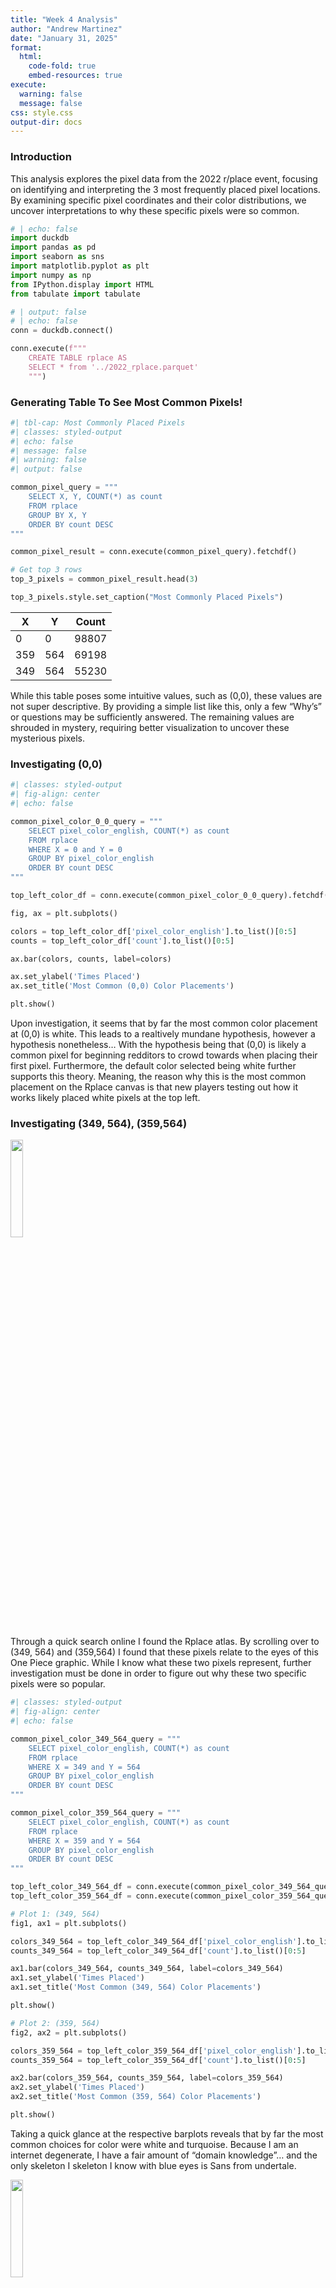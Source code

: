 ```yaml
--- 
title: "Week 4 Analysis"
author: "Andrew Martinez"
date: "January 31, 2025"
format:
  html:
    code-fold: true
    embed-resources: true
execute:
  warning: false
  message: false
css: style.css
output-dir: docs
--- 
```


### Introduction

This analysis explores the pixel data from the 2022 r/place event, focusing on identifying and interpreting the 3 most frequently placed pixel locations. By examining specific pixel coordinates and their color distributions, we uncover interpretations to why these specific pixels were so common.

```python
# | echo: false
import duckdb
import pandas as pd
import seaborn as sns
import matplotlib.pyplot as plt
import numpy as np
from IPython.display import HTML
from tabulate import tabulate

```

```python
# | output: false
# | echo: false
conn = duckdb.connect()

conn.execute(f"""
    CREATE TABLE rplace AS
    SELECT * from '../2022_rplace.parquet'
    """)

```

### Generating Table To See Most Common Pixels!

```python
#| tbl-cap: Most Commonly Placed Pixels
#| classes: styled-output
#| echo: false
#| message: false
#| warning: false
#| output: false

common_pixel_query = """
    SELECT X, Y, COUNT(*) as count
    FROM rplace
    GROUP BY X, Y
    ORDER BY count DESC
"""

common_pixel_result = conn.execute(common_pixel_query).fetchdf()

# Get top 3 rows
top_3_pixels = common_pixel_result.head(3)

top_3_pixels.style.set_caption("Most Commonly Placed Pixels")

```


| X   | Y   | Count |
| --- | --- | ----- |
| 0   | 0   | 98807 |
| 359 | 564 | 69198 |
| 349 | 564 | 55230 |


While this table poses some intuitive values, such as (0,0), these values are not super descriptive. By providing a simple list like this, only a few "Why's" or questions may be sufficiently answered. The remaining values are shrouded in mystery, requiring better visualization to uncover these mysterious pixels. 

### Investigating (0,0)

```python
#| classes: styled-output
#| fig-align: center  
#| echo: false

common_pixel_color_0_0_query = """
    SELECT pixel_color_english, COUNT(*) as count
    FROM rplace
    WHERE X = 0 and Y = 0
    GROUP BY pixel_color_english
    ORDER BY count DESC
"""

top_left_color_df = conn.execute(common_pixel_color_0_0_query).fetchdf()

fig, ax = plt.subplots()

colors = top_left_color_df['pixel_color_english'].to_list()[0:5]
counts = top_left_color_df['count'].to_list()[0:5]

ax.bar(colors, counts, label=colors)

ax.set_ylabel('Times Placed')
ax.set_title('Most Common (0,0) Color Placements')

plt.show()

```

Upon investigation, it seems that by far the most common color placement at (0,0) is white. This leads to a realtively mundane hypothesis, however a hypothesis nonetheless... With the hypothesis being that (0,0) is likely a common pixel for beginning redditors to crowd towards when placing their first pixel. Furthermore, the default color selected being white further supports this theory. Meaning, the reason why this is the most common placement on the Rplace canvas is that new players testing out how it works likely placed white pixels at the top left.

### Investigating (349, 564), (359,564)

![](OnePieceSkeleton.png){fig-alt="Drawing Of One Piece Skeleton" fig-align="center" width=20%}

Through a quick search online I found the Rplace atlas. By scrolling over to (349, 564) and (359,564) I found that these pixels relate to the eyes of this One Piece graphic. While I know what these two pixels represent, further investigation must be done in order to figure out why these two specific pixels were so popular. 

```python
#| classes: styled-output
#| fig-align: center
#| echo: false

common_pixel_color_349_564_query = """
    SELECT pixel_color_english, COUNT(*) as count
    FROM rplace
    WHERE X = 349 and Y = 564
    GROUP BY pixel_color_english
    ORDER BY count DESC
"""

common_pixel_color_359_564_query = """
    SELECT pixel_color_english, COUNT(*) as count
    FROM rplace
    WHERE X = 359 and Y = 564
    GROUP BY pixel_color_english
    ORDER BY count DESC
"""

top_left_color_349_564_df = conn.execute(common_pixel_color_349_564_query).fetchdf()
top_left_color_359_564_df = conn.execute(common_pixel_color_359_564_query).fetchdf()

# Plot 1: (349, 564)
fig1, ax1 = plt.subplots() 

colors_349_564 = top_left_color_349_564_df['pixel_color_english'].to_list()[0:5]
counts_349_564 = top_left_color_349_564_df['count'].to_list()[0:5]

ax1.bar(colors_349_564, counts_349_564, label=colors_349_564)
ax1.set_ylabel('Times Placed')
ax1.set_title('Most Common (349, 564) Color Placements')

plt.show()  

# Plot 2: (359, 564)
fig2, ax2 = plt.subplots() 

colors_359_564 = top_left_color_359_564_df['pixel_color_english'].to_list()[0:5]
counts_359_564 = top_left_color_359_564_df['count'].to_list()[0:5]

ax2.bar(colors_359_564, counts_359_564, label=colors_359_564)
ax2.set_ylabel('Times Placed')
ax2.set_title('Most Common (359, 564) Color Placements')

plt.show()

```


Taking a quick glance at the respective barplots reveals that by far the most common choices for color were white and turquoise. Because I am an internet degenerate, I have a fair amount of "domain knowledge"... and the only skeleton I skeleton I know with blue eyes is Sans from undertale. 

![](SansUndertale.png){fig-alt="Sans From Undertale" fig-align="center" width=20%}

As shown above, you can see that Sans is commonly pictured with one of his eyes being blue. So my working theory is that the undertale community was attempting to pull a fast one and vandalize quality One Piece art by turning the skull into a Sans skull. This would explain why the eyes were fluctuating between white and blue. 

